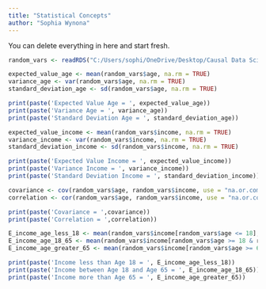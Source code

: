 ```yaml
---
title: "Statistical Concepts"
author: "Sophia Wynona"
---
```


::: callout-note
You can delete everything in here and start fresh.
:::

```r


random_vars <- readRDS("C:/Users/sophi/OneDrive/Desktop/Causal Data Science for Business Analytics 2023/gitclone/cdsba-swynona/assets/Causal_Data_Science_Data/random_vars.rds")

expected_value_age <- mean(random_vars$age, na.rm = TRUE)
variance_age <- var(random_vars$age, na.rm = TRUE)
standard_deviation_age <- sd(random_vars$age, na.rm = TRUE)

print(paste('Expected Value Age = ', expected_value_age))
print(paste('Variance Age = ', variance_age))
print(paste('Standard Deviation Age = ', standard_deviation_age))

expected_value_income <- mean(random_vars$income, na.rm = TRUE)
variance_income <- var(random_vars$income, na.rm = TRUE)
standard_deviation_income <- sd(random_vars$income, na.rm = TRUE)

print(paste('Expected Value Income = ', expected_value_income))
print(paste('Variance Income = ', variance_income))
print(paste('Standard Deviation Income = ', standard_deviation_income))

covariance <- cov(random_vars$age, random_vars$income, use = "na.or.complete")
correlation <- cor(random_vars$age, random_vars$income, use = "na.or.complete")

print(paste('Covariance = ',covariance))
print(paste('Correlation = ',correlation))

E_income_age_less_18 <- mean(random_vars$income[random_vars$age <= 18], na.rm = TRUE)
E_income_age_18_65 <- mean(random_vars$income[random_vars$age >= 18 & random_vars$age <= 65], na.rm = TRUE)
E_income_age_greater_65 <- mean(random_vars$income[random_vars$age >= 65], na.rm = TRUE)

print(paste('Income less than Age 18 = ', E_income_age_less_18))
print(paste('Income between Age 18 and Age 65 = ', E_income_age_18_65))
print(paste('Income more than Age 65 = ', E_income_age_greater_65))


```
